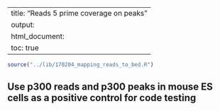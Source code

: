 
---
title: "Reads 5 prime coverage on peaks"
output:
  html_document:
    toc: true
---

```r
source("../lib/170204_mapping_reads_to_bed.R")
```

## Use p300 reads and p300 peaks in mouse ES cells as a positive control for code testing

```r
```
